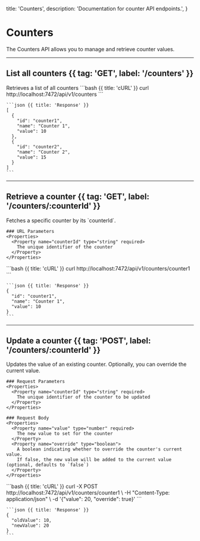   title: 'Counters',
  description: 'Documentation for counter API endpoints.',
}

# Counters

The Counters API allows you to manage and retrieve counter values.

---

## List all counters  {{ tag: 'GET', label: '/counters' }}

<Row>
  <Col>
    Retrieves a list of all counters
  </Col>

  <Col sticky>
    <CodeGroup title="Request" tag="GET" label="/counters">
    ```bash {{ title: 'cURL' }}
    curl http://localhost:7472/api/v1/counters
    ```
    </CodeGroup>

    ```json {{ title: 'Response' }}
    [
      {
        "id": "counter1",
        "name": "Counter 1",
        "value": 10
      },
      {
        "id": "counter2",
        "name": "Counter 2",
        "value": 15
      }
    ]
    ```
  </Col>
</Row>

---

## Retrieve a counter  {{ tag: 'GET', label: '/counters/:counterId' }}

<Row>
  <Col>
    Fetches a specific counter by its `counterId`.

    ### URL Parameters
    <Properties>
      <Property name="counterId" type="string" required>
        The unique identifier of the counter
      </Property>
    </Properties>
  </Col>

  <Col sticky>
    <CodeGroup title="Request" tag="GET" label="/counters/counter1">
    ```bash {{ title: 'cURL' }}
    curl http://localhost:7472/api/v1/counters/counter1
    ```
    </CodeGroup>

    ```json {{ title: 'Response' }}
    {
      "id": "counter1",
      "name": "Counter 1",
      "value": 10
    }
    ```
  </Col>
</Row>

---

## Update a counter  {{ tag: 'POST', label: '/counters/:counterId' }}

<Row>
  <Col>
    Updates the value of an existing counter. Optionally, you can override the current value.

    ### Request Parameters
    <Properties>
      <Property name="counterId" type="string" required>
        The unique identifier of the counter to be updated
      </Property>
    </Properties>

    ### Request Body
    <Properties>
      <Property name="value" type="number" required>
        The new value to set for the counter
      </Property>
      <Property name="override" type="boolean">
        A boolean indicating whether to override the counter's current value.
        If false, the new value will be added to the current value (optional, defaults to `false`)
      </Property>
    </Properties>
  </Col>

  <Col sticky>
    <CodeGroup title="Request" tag="POST" label="/counters/counter1">
    ```bash {{ title: 'cURL' }}
    curl -X POST http://localhost:7472/api/v1/counters/counter1 \
      -H "Content-Type: application/json" \
      -d '{"value": 20, "override": true}'
    ```
    </CodeGroup>

    ```json {{ title: 'Response' }}
    {
      "oldValue": 10,
      "newValue": 20
    }
    ```
  </Col>
</Row>
